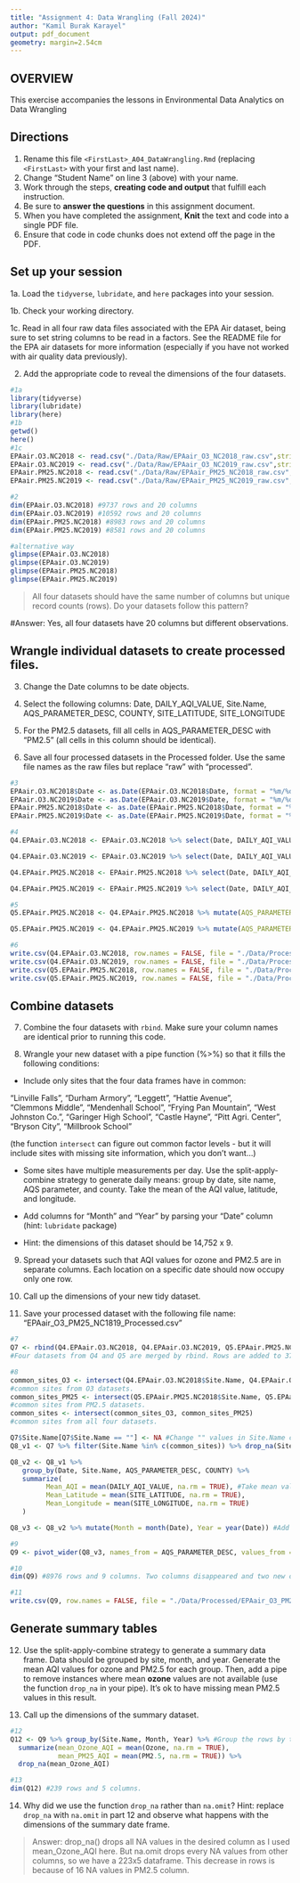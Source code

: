 ```yaml
---
title: "Assignment 4: Data Wrangling (Fall 2024)"
author: "Kamil Burak Karayel"
output: pdf_document
geometry: margin=2.54cm
---
```


## OVERVIEW

This exercise accompanies the lessons in Environmental Data Analytics on Data Wrangling 

## Directions

1. Rename this file `<FirstLast>_A04_DataWrangling.Rmd` (replacing `<FirstLast>` with your first and last name).
2. Change "Student Name" on line 3 (above) with your name.
3. Work through the steps, **creating code and output** that fulfill each instruction.
4. Be sure to **answer the questions** in this assignment document.
5. When you have completed the assignment, **Knit** the text and code into a single PDF file.
6. Ensure that code in code chunks does not extend off the page in the PDF.


## Set up your session 

1a. Load the `tidyverse`,  `lubridate`, and `here` packages into your session.

1b. Check your working directory.

1c. Read in all four raw data files associated with the EPA Air dataset, being sure to set string columns to be read in a factors. See the README file for the EPA air datasets for more information (especially if you have not worked with air quality data previously). 

2. Add the appropriate code to reveal the dimensions of the four datasets. 

```r
#1a 
library(tidyverse)
library(lubridate)
library(here)
#1b 
getwd()
here()
#1c 
EPAair.O3.NC2018 <- read.csv("./Data/Raw/EPAair_O3_NC2018_raw.csv",stringsAsFactors = TRUE)
EPAair.O3.NC2019 <- read.csv("./Data/Raw/EPAair_O3_NC2019_raw.csv",stringsAsFactors = TRUE)
EPAair.PM25.NC2018 <- read.csv("./Data/Raw/EPAair_PM25_NC2018_raw.csv",stringsAsFactors = TRUE)
EPAair.PM25.NC2019 <- read.csv("./Data/Raw/EPAair_PM25_NC2019_raw.csv",stringsAsFactors = TRUE)

#2 
dim(EPAair.O3.NC2018) #9737 rows and 20 columns
dim(EPAair.O3.NC2019) #10592 rows and 20 columns
dim(EPAair.PM25.NC2018) #8983 rows and 20 columns
dim(EPAair.PM25.NC2019) #8581 rows and 20 columns

#alternative way
glimpse(EPAair.O3.NC2018)
glimpse(EPAair.O3.NC2019)
glimpse(EPAair.PM25.NC2018)
glimpse(EPAair.PM25.NC2019)

```

>All four datasets should have the same number of columns but unique record counts (rows). Do your datasets follow this pattern?

#Answer: Yes, all four datasets have 20 columns but different observations.

## Wrangle individual datasets to create processed files.

3. Change the Date columns to be date objects.

4. Select the following columns: Date, DAILY_AQI_VALUE, Site.Name, AQS_PARAMETER_DESC, COUNTY, SITE_LATITUDE, SITE_LONGITUDE

5. For the PM2.5 datasets, fill all cells in AQS_PARAMETER_DESC with "PM2.5" (all cells in this column should be identical).

6. Save all four processed datasets in the Processed folder. Use the same file names as the raw files but replace "raw" with "processed".

```r
#3
EPAair.O3.NC2018$Date <- as.Date(EPAair.O3.NC2018$Date, format = "%m/%d/%Y") #Change vector type of column "Date" from Factor to Date
EPAair.O3.NC2019$Date <- as.Date(EPAair.O3.NC2019$Date, format = "%m/%d/%Y") #Change vector type of column "Date" from Factor to Date
EPAair.PM25.NC2018$Date <- as.Date(EPAair.PM25.NC2018$Date, format = "%m/%d/%Y") #Change vector type of column "Date" from Factor to Date
EPAair.PM25.NC2019$Date <- as.Date(EPAair.PM25.NC2019$Date, format = "%m/%d/%Y") #Change vector type of column "Date" from Factor to Date

#4
Q4.EPAair.O3.NC2018 <- EPAair.O3.NC2018 %>% select(Date, DAILY_AQI_VALUE, Site.Name, AQS_PARAMETER_DESC, COUNTY, SITE_LATITUDE, SITE_LONGITUDE) #Seven columns selected from EPAair.O3.NC2018 and a ne dataframe created.

Q4.EPAair.O3.NC2019 <- EPAair.O3.NC2019 %>% select(Date, DAILY_AQI_VALUE, Site.Name, AQS_PARAMETER_DESC, COUNTY, SITE_LATITUDE, SITE_LONGITUDE) #Seven columns selected from EPAair.O3.NC2019 and a ne dataframe created.

Q4.EPAair.PM25.NC2018 <- EPAair.PM25.NC2018 %>% select(Date, DAILY_AQI_VALUE, Site.Name, AQS_PARAMETER_DESC, COUNTY, SITE_LATITUDE, SITE_LONGITUDE) #Seven columns selected from EPAair.PM25.NC2018 and a ne dataframe created.

Q4.EPAair.PM25.NC2019 <- EPAair.PM25.NC2019 %>% select(Date, DAILY_AQI_VALUE, Site.Name, AQS_PARAMETER_DESC, COUNTY, SITE_LATITUDE, SITE_LONGITUDE) #Seven columns selected from EPAair.PM25.NC2019 and a ne dataframe created.

#5
Q5.EPAair.PM25.NC2018 <- Q4.EPAair.PM25.NC2018 %>% mutate(AQS_PARAMETER_DESC = "PM2.5") #Because it is a PM2.5 dataset, all AQS_PARAMETER_DESC cells are changed with "PM2.5"

Q5.EPAair.PM25.NC2019 <- Q4.EPAair.PM25.NC2019 %>% mutate(AQS_PARAMETER_DESC = "PM2.5") #Because it is a PM2.5 dataset, all AQS_PARAMETER_DESC cells are changed with "PM2.5"

#6
write.csv(Q4.EPAair.O3.NC2018, row.names = FALSE, file = "./Data/Processed/EPAair_O3_NC2018_Processed.csv")
write.csv(Q4.EPAair.O3.NC2019, row.names = FALSE, file = "./Data/Processed/EPAair_O3_NC2019_Processed.csv")
write.csv(Q5.EPAair.PM25.NC2018, row.names = FALSE, file = "./Data/Processed/EPAair_PM25_NC2018_Processed.csv")
write.csv(Q5.EPAair.PM25.NC2019, row.names = FALSE, file = "./Data/Processed/EPAair_PM25_NC2019_Processed.csv")

```


## Combine datasets

7. Combine the four datasets with `rbind`. Make sure your column names are identical prior to running this code.

8. Wrangle your new dataset with a pipe function (%>%) so that it fills the following conditions: 

  * Include only sites that the four data frames have in common:  
    
  "Linville Falls", "Durham Armory", "Leggett", "Hattie Avenue",  
  "Clemmons Middle", "Mendenhall School", "Frying Pan Mountain", 
  "West Johnston Co.", "Garinger High School", "Castle Hayne", 
  "Pitt Agri. Center", "Bryson City", "Millbrook School" 
  
  (the function `intersect` can figure out common factor levels - but it will include sites with missing site information, which you don't want...) 

  * Some sites have multiple measurements per day. Use the split-apply-combine strategy to generate daily means: group by date, site name, AQS parameter, and county. Take the mean of the AQI value, latitude, and longitude.
  
  * Add columns for "Month" and "Year" by parsing your "Date" column (hint: `lubridate` package)
  
  * Hint: the dimensions of this dataset should be 14,752 x 9.

9. Spread your datasets such that AQI values for ozone and PM2.5 are in separate columns. Each location on a specific date should now occupy only one row.

10. Call up the dimensions of your new tidy dataset.

11. Save your processed dataset with the following file name: "EPAair_O3_PM25_NC1819_Processed.csv"

```r
#7 
Q7 <- rbind(Q4.EPAair.O3.NC2018, Q4.EPAair.O3.NC2019, Q5.EPAair.PM25.NC2018, Q5.EPAair.PM25.NC2019)
#Four datasets from Q4 and Q5 are merged by rbind. Rows are added to 37893, column number is same as 7.

#8 
common_sites_O3 <- intersect(Q4.EPAair.O3.NC2018$Site.Name, Q4.EPAair.O3.NC2019$Site.Name) 
#common sites from O3 datasets.
common_sites_PM25 <- intersect(Q5.EPAair.PM25.NC2018$Site.Name, Q5.EPAair.PM25.NC2019$Site.Name)
#common sites from PM2.5 datasets.
common_sites <- intersect(common_sites_O3, common_sites_PM25)
#common sites from all four datasets.

Q7$Site.Name[Q7$Site.Name == ""] <- NA #Change "" values in Site.Name column to NA.
Q8_v1 <- Q7 %>% filter(Site.Name %in% c(common_sites)) %>% drop_na(Site.Name) #Take only sites that are included in common_sites and drop missing values.

Q8_v2 <- Q8_v1 %>%
   group_by(Date, Site.Name, AQS_PARAMETER_DESC, COUNTY) %>%
   summarize(
         Mean_AQI = mean(DAILY_AQI_VALUE, na.rm = TRUE), #Take mean values for different observations.
         Mean_Latitude = mean(SITE_LATITUDE, na.rm = TRUE),
         Mean_Longitude = mean(SITE_LONGITUDE, na.rm = TRUE)
   )

Q8_v3 <- Q8_v2 %>% mutate(Month = month(Date), Year = year(Date)) #Add year and month columns from "Date" column by using Lubridate functions month and year.

#9
Q9 <- pivot_wider(Q8_v3, names_from = AQS_PARAMETER_DESC, values_from = Mean_AQI) #Create new columns as PM2.5 and Ozone (from AQS_PARAMETER_DESC) and write AQI values in the cells. 

#10
dim(Q9) #8976 rows and 9 columns. Two columns disappeared and two new columns added in Question 9.

#11
write.csv(Q9, row.names = FALSE, file = "./Data/Processed/EPAair_O3_PM25_NC1819_Processed.csv")

```


## Generate summary tables

12. Use the split-apply-combine strategy to generate a summary data frame. Data should be grouped by site, month, and year. Generate the mean AQI values for ozone and PM2.5 for each group. Then, add a pipe to remove instances where mean **ozone** values are not available (use the function `drop_na` in your pipe). It's ok to have missing mean PM2.5 values in this result. 

13. Call up the dimensions of the summary dataset.

```r

#12
Q12 <- Q9 %>% group_by(Site.Name, Month, Year) %>% #Group the rows by these column values and take average value for AQI values. 
  summarize(mean_Ozone_AQI = mean(Ozone, na.rm = TRUE),
            mean_PM25_AQI = mean(PM2.5, na.rm = TRUE)) %>% 
  drop_na(mean_Ozone_AQI)

#13
dim(Q12) #239 rows and 5 columns.


```

14. Why did we use the function `drop_na` rather than `na.omit`? Hint: replace `drop_na` with `na.omit` in part 12 and observe what happens with the dimensions of the summary date frame.

> Answer: drop_na() drops all NA values in the desired column as I used mean_Ozone_AQI here. But na.omit drops every NA values from other columns, so we have a 223x5 dataframe. This decrease in rows is because of 16 NA values in PM2.5 column.

